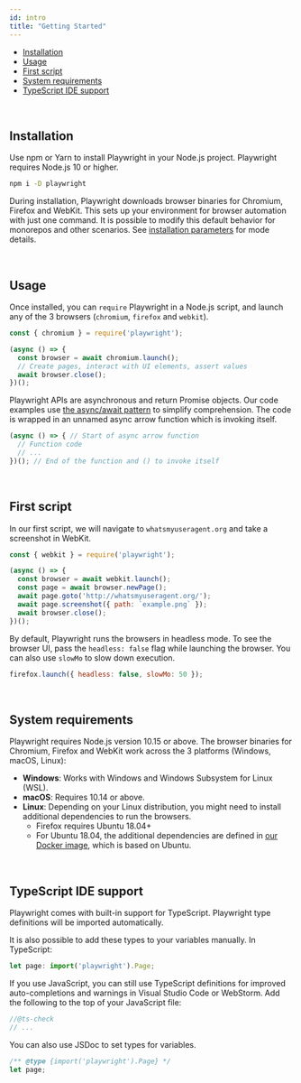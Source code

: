 ```yaml
---
id: intro
title: "Getting Started"
---
```



<!-- GEN:toc -->
- [Installation](#installation)
- [Usage](#usage)
- [First script](#first-script)
- [System requirements](#system-requirements)
- [TypeScript IDE support](#typescript-ide-support)
<!-- GEN:stop -->

<br/>

## Installation

Use npm or Yarn to install Playwright in your Node.js project. Playwright requires Node.js 10 or higher.

```sh
npm i -D playwright
```

During installation, Playwright downloads browser binaries for Chromium, Firefox and WebKit. This sets up your environment for browser automation with just one command. It is possible to modify this default behavior for monorepos and other scenarios. See [installation parameters](installation.mdx) for mode details.

<br/>

## Usage

Once installed, you can `require` Playwright in a Node.js script, and launch any of the 3 browsers (`chromium`, `firefox` and `webkit`).

```js
const { chromium } = require('playwright');

(async () => {
  const browser = await chromium.launch();
  // Create pages, interact with UI elements, assert values
  await browser.close();
})();
```

Playwright APIs are asynchronous and return Promise objects. Our code examples use [the async/await pattern](https://developer.mozilla.org/en-US/docs/Learn/JavaScript/Asynchronous/Async_await) to simplify comprehension. The code is wrapped in an unnamed async arrow function which is invoking itself.

```js
(async () => { // Start of async arrow function
  // Function code
  // ...
})(); // End of the function and () to invoke itself
```

<br/>

## First script

In our first script, we will navigate to `whatsmyuseragent.org` and take a screenshot in WebKit.

```js
const { webkit } = require('playwright');

(async () => {
  const browser = await webkit.launch();
  const page = await browser.newPage();
  await page.goto('http://whatsmyuseragent.org/');
  await page.screenshot({ path: `example.png` });
  await browser.close();
})();
```

By default, Playwright runs the browsers in headless mode. To see the browser UI, pass the `headless: false` flag while launching the browser. You can also use `slowMo` to slow down execution.

```js
firefox.launch({ headless: false, slowMo: 50 });
```

<br/>

## System requirements

Playwright requires Node.js version 10.15 or above. The browser binaries for Chromium,
Firefox and WebKit work across the 3 platforms (Windows, macOS, Linux):

* **Windows**: Works with Windows and Windows Subsystem for Linux (WSL).
* **macOS**: Requires 10.14 or above.
* **Linux**: Depending on your Linux distribution, you might need to install additional
  dependencies to run the browsers.
  * Firefox requires Ubuntu 18.04+
  * For Ubuntu 18.04, the additional dependencies are defined in [our Docker image](https://github.com/microsoft/playwright/blob/master/utils/docker/Dockerfile.bionic),
    which is based on Ubuntu.

<br/>

## TypeScript IDE support

Playwright comes with built-in support for TypeScript. Playwright type definitions will be imported automatically.

It is also possible to add these types to your variables manually. In TypeScript:

```ts
let page: import('playwright').Page;
```

If you use JavaScript, you can still use TypeScript definitions for improved auto-completions and warnings in Visual Studio Code or WebStorm. Add the following to the top of your JavaScript file:

```js
//@ts-check
// ...
```

You can also use JSDoc to set types for variables.

```js
/** @type {import('playwright').Page} */
let page;
```
